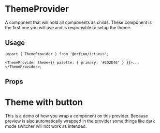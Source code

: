 

<Meta of={ThemeProviderStories} />

# ThemeProvider

A component that will hold all components as childs. These component is the first one you will use and is responsible to setup the theme.

## Usage

```
import { ThemeProvider } from '@orfium/ictinus';

<ThemeProvider theme={{ palette: { primary: '#2D2D46' } }}>...</ThemeProvider>;
```

## Props

<ArgTypes of={ThemeProvider} />

# Theme with button

This is a demo of how you wrap a component on this provider. Because preview is also automatically wrapped in the provider
some things like dark mode switcher will not work as intended.

<Canvas of={ThemeProviderStories.SettingUpAButtonExample} />

